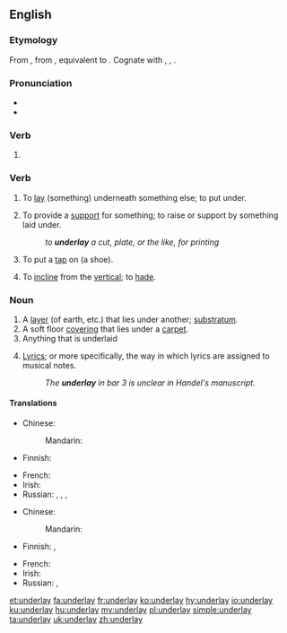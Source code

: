 ==English==

===Etymology===
From {{etyl|enm|en}} {{m|enm|underleyen}}, from {{etyl|ang|en}} {{m|ang|underlecgan||to underlay, prop, support}}, equivalent to {{prefix|under|lay|lang=en}}. Cognate with {{etyl|nl|-}} {{m|nl|onderleggen||to lay or put under}}, {{etyl|de|-}} {{m|de|unterlegen||to underlay}}, {{etyl|sv|-}} {{m|sv|underlägga||to underlay}}.

===Pronunciation===
* {{IPA|/ʌndəɹˈleɪ/|lang=en}}
* {{rhymes|eɪ|lang=en}}

===Verb===
{{head|en|verb form}}

# {{en-simple past of|underlie}}

===Verb===
{{en-verb|underlays|underlaying|underlaid}}

# {{label|en|transitive}} To [[lay]] (something) underneath something else; to put under.
# {{label|en|transitive}} To provide a [[support]] for something; to raise or support by something laid under.
#: ''to '''underlay''' a cut, plate, or the like, for printing''
# {{label|en|transitive}} To put a [[tap]] on (a shoe).
# {{label|en|mining|intransitive|of a vein, fault, or lode}} To [[incline]] from the [[vertical]]; to [[hade]].

===Noun===
{{en-noun}}

# A [[layer]] (of earth, etc.) that lies under another; [[substratum]].
# A soft floor [[covering]] that lies under a [[carpet]].
# Anything that is underlaid
# {{label|en|music}} [[lyrics|Lyrics]]; or more specifically, the way in which lyrics are assigned to musical notes.
#: ''The '''underlay''' in bar 3 is unclear in Handel's manuscript.''

====Translations====
{{trans-top|soft floor covering under carpet}}
* Chinese:
*: Mandarin: {{t-needed|cmn}}
* Finnish: {{t|fi|alusmatto}}
{{trans-mid}}
* French: {{t-needed|fr}}
* Irish: {{t-needed|ga}}
* Russian: {{t+|ru|подсти́лка|f}}, {{t+|ru|подкла́дка|f}}, {{t+|ru|подсло́й|m}}, {{t+|ru|основа́ние|n}}
{{trans-bottom}}

{{trans-top|anything underlaid}}
* Chinese:
*: Mandarin: {{t-needed|cmn}}
* Finnish: {{t|fi|alunen}}, {{t+|fi|alusta}}
{{trans-mid}}
* French: {{t-needed|fr}}
* Irish: {{t|ga|foleagan|m}}
* Russian: {{t+|ru|подсти́лка|f}}, {{t+|ru|подкла́дка|f}}
{{trans-bottom}}

[[et:underlay]]
[[fa:underlay]]
[[fr:underlay]]
[[ko:underlay]]
[[hy:underlay]]
[[io:underlay]]
[[ku:underlay]]
[[hu:underlay]]
[[my:underlay]]
[[pl:underlay]]
[[simple:underlay]]
[[ta:underlay]]
[[uk:underlay]]
[[zh:underlay]]
